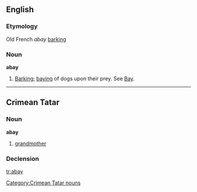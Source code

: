 ==English==

===Etymology===
Old French ''abay'' [[barking]]

===Noun===
'''abay'''

# {{obsolete}} [[barking|Barking]]; [[baying]] of dogs upon their prey. See [[Bay]].

----

==Crimean Tatar==

===Noun===
'''abay'''

# [[grandmother]]

===Declension===
{{crh-latin-noun|nıñ|ga|nı|da|dan}}

[[Category:Crimean Tatar nouns]]

[[tr:abay]]
